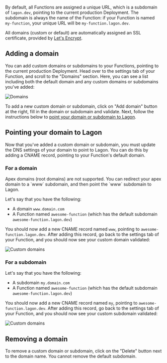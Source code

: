 
By default, all Functions are assigned a unique URL, which is a subdomain of `lagon.dev`, pointing to the current production Deployment. The subdomain is always the name of the Function: if your Function is named `my-function`, your unique URL will be `my-function.lagon.dev`.

All domains (custom or default) are automatically assigned an SSL certificate, provided by [Let's Encrypt](https://letsencrypt.org/).

## Adding a domain

You can add custom domains or subdomains to your Functions, pointing to the current production Deployment. Head over to the settings tab of your Function, and scroll to the "Domains" section. Here, you can see a list including both the default domain and any custom domains or subdomains you've added:

![Domains](/images/domains-list.png)

To add a new custom domain or subdomain, click on "Add domain" button at the right, fill in the domain or subdomain and validate. Next, follow the instructions below to [point your domain or subdomain to Lagon](#pointing-your-domain-to-lagon).

## Pointing your domain to Lagon

Now that you've added a custom domain or subdomain, you must update the DNS settings of your domain to point to Lagon. You can do this by adding a CNAME record, pointing to your Function's default domain.

### For a domain

<Callout type="warning">
  Apex domains (root domains) are not supported. You can redirect your apex domain to a `www` subdomain, and then point
  the `www` subdomain to Lagon.
</Callout>

Let's say that you have the following:

- A domain `www.domain.com`
- A Function named `awesome-function` (which has the default subdomain `awesome-function.lagon.dev`)

You should now add a new CNAME record named `www`, pointing to `awesome-function.lagon.dev`. After adding this record, go back to the settings tab of your Function, and you should now see your custom domain validated:

![Custom domains](/images/www-domains-list.png)

### For a subdomain

Let's say that you have the following:

- A subdomain `my.domain.com`
- A Function named `awesome-function` (which has the default subdomain `awesome-function.lagon.dev`)

You should now add a new CNAME record named `my`, pointing to `awesome-function.lagon.dev`. After adding this record, go back to the settings tab of your Function, and you should now see your custom subdomain validated:

![Custom domains](/images/my-domains-list.png)

## Removing a domain

To remove a custom domain or subdomain, click on the "Delete" button next to the domain name. You cannot remove the default subdomain.
